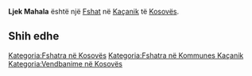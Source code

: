 {{Fshat në Kosovës
 | Emri                = Ljek Mahala
| srp_N_name = Ljek Mahala
| srp_N_FULL_NAME_RO = Ljek Mahala
| srp_N_FULL_NAME_ND_RO = Ljek Mahala
| srp_N_SORT_NAME_RG = LJEKMAHALA
| srp_N_FULL_NAME_RG = Ljek Mahala
| srp_N_FULL_NAME_ND_RG = Ljek Mahala

 | Emri (Rasa dhanore) = 
 | Figura              = 
 | Shteti              = Kosovo
 | Komuna              = Kaçanik
 | Kodi postar         = 
 | Sipërfaqja          = 

 | Popullsia           = 

 | Regj. i popullsisë  = 
 | Dend. e popullsisë  = 
 | Faqja zyrtare       = 
 <!--- Koordinatat ----> 
 | Gjerësia            = 42.621944
 | Gjatësia            = 20.836111
 | Lartësia            = 
}}
'''Ljek Mahala''' është një [[Fshat]] në [[Kaçanik]] të [[Kosovës]].

<!-- == Gjeografia == -->
<!-- == Historia == -->
<!-- == Demografia == -->
== Shih edhe ==
{{Komuna Kaçanik}}
{{Kosovo-Administrata-Cung}}

[[Kategoria:Fshatra në Kosovës]]
[[Kategoria:Fshatra në Kommunes Kaçanik]]
[[Kategoria:Vendbanime në Kosovës]]